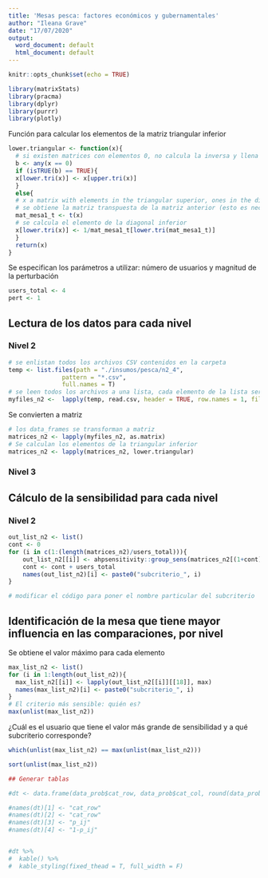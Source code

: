 ```yaml
---
title: 'Mesas pesca: factores económicos y gubernamentales'
author: "Ileana Grave"
date: "17/07/2020"
output:
  word_document: default
  html_document: default
---
```


```r
knitr::opts_chunk$set(echo = TRUE)
```

```r
library(matrixStats)
library(pracma)
library(dplyr)
library(purrr)
library(plotly)
```

Función para calcular los elementos de la matriz triangular inferior

```r
lower.triangular <- function(x){
  # si existen matrices con elementos 0, no calcula la inversa y llena la triangular inferior con ceros
  b <- any(x == 0)
  if (isTRUE(b) == TRUE){
  x[lower.tri(x)] <- x[upper.tri(x)] 
  }
  else{
  # x a matrix with elements in the triangular superior, ones in the diagonal
  # se obtiene la matriz transpuesta de la matriz anterior (esto es necesario para conservar que los elementos de la matriz triangular inferior son los inversos de los elementos de la triangular inferior)
  mat_mesa1_t <- t(x)
  # se calcula el elemento de la diagonal inferior
  x[lower.tri(x)] <- 1/mat_mesa1_t[lower.tri(mat_mesa1_t)]
  }
  return(x)  
}
```

Se especifican los parámetros a utilizar: número de usuarios y magnitud de la perturbación
```r
users_total <- 4
pert <- 1
```


## Lectura de los datos para cada nivel

### Nivel 2
```r
# se enlistan todos los archivos CSV contenidos en la carpeta
temp <- list.files(path = "./insumos/pesca/n2_4",
               pattern = "*.csv", 
               full.names = T) 
# se leen todos los archivos a una lista, cada elemento de la lista será un data_frame
myfiles_n2 <-  lapply(temp, read.csv, header = TRUE, row.names = 1, fileEncoding = "utf-8")
```

Se convierten a matriz
```r
# los data_frames se transforman a matriz
matrices_n2 <- lapply(myfiles_n2, as.matrix)
# Se calculan los elementos de la triangular inferior
matrices_n2 <- lapply(matrices_n2, lower.triangular)
```


### Nivel 3
<!-- Se leen todos los archivos asociados al nivel 3 -->
<!-- ```{r} -->
<!-- # se enlistan todos los archivos CSV contenidos en la carpeta -->
<!-- temp <- list.files(path = "./insumos/conocimientos_info/n3", -->
<!--                pattern = "*.csv",  -->
<!--                full.names = T)  -->
<!-- # se leen todos los archivos a una lista, cada elemento de la lista será un data_frame -->
<!-- myfiles_n3 <-  lapply(temp, read.csv, header = TRUE, row.names = 1, fileEncoding = "utf-8") -->
<!-- ``` -->

<!-- Se convierten a matriz -->
<!-- ```{r} -->
<!-- # los data_frames se transforman a matriz -->
<!-- matrices_n3 <- lapply(myfiles_n3, as.matrix) -->
<!-- # Se calculan los elementos de la triangular inferior -->
<!-- matrices_n3 <- lapply(matrices_n3, lower.triangular) -->
<!-- ``` -->

## Cálculo de la sensibilidad para cada nivel

### Nivel 2
```r
out_list_n2 <- list()
cont <- 0
for (i in c(1:(length(matrices_n2)/users_total))){
    out_list_n2[[i]] <- ahpsensitivity::group_sens(matrices_n2[(1+cont):(users_total+cont)], pert)
    cont <- cont + users_total
    names(out_list_n2)[i] <- paste0("subcriterio_", i)
}

# modificar el código para poner el nombre particular del subcriterio 
```


<!-- ### Nivel 3 -->
<!-- ```{r} -->
<!-- out_list_n3 <- list() -->
<!-- cont<- 0 -->
<!-- for (i in c(1:(length(matrices_n3)/users_total))){ -->
<!--     out_list_n3[[i]] <- ahpsensitivity::group_sens(matrices_n3[(1+cont):(users_total+cont)], pert) -->
<!--     cont <- cont + users_total -->
<!--     names(out_list_n3)[i] <- paste0("subcriterio_", i) -->
<!-- } -->

<!-- # modificar el código para poner el nombre particular del subcriterio  -->
<!-- ``` -->

## Identificación de la mesa que tiene mayor influencia en las comparaciones, por nivel

Se obtiene el valor máximo para cada elemento
```r
max_list_n2 <- list()
for (i in 1:length(out_list_n2)){
  max_list_n2[[i]] <- lapply(out_list_n2[[i]][[18]], max)
  names(max_list_n2)[i] <- paste0("subcriterio_", i)
}
# El criterio más sensible: quién es?
max(unlist(max_list_n2))
```

¿Cuál es el usuario que tiene el valor más grande de sensibilidad y a qué subcriterio corresponde?
```r
which(unlist(max_list_n2) == max(unlist(max_list_n2)))
```
```r
sort(unlist(max_list_n2))
```

```r
## Generar tablas

#dt <- data.frame(data_prob$cat_row, data_prob$cat_col, round(data_prob$p, digits =4), round(data_prob$one_minus_p, digits =4))

#names(dt)[1] <- "cat_row"
#names(dt)[2] <- "cat_row"
#names(dt)[3] <- "p_ij"
#names(dt)[4] <- "1-p_ij"


#dt %>%
#  kable() %>%
#  kable_styling(fixed_thead = T, full_width = F)
```


